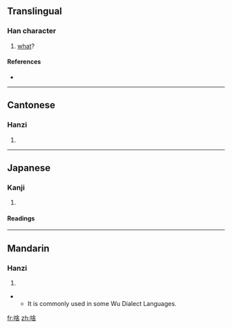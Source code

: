 ==Translingual==

===Han character===
{{Han char|rn=30|rad=口|as=08|sn=11|four=6806<sub>4</sub>|canj=口人一口 (ROMR), X口人一口 (XROMR)}}

# [[what]]?

====References====
* {{Han ref|kx=0196.261|dkj=03881|hdz=10643.060|uh=5565|ud=21861|bh=D4A3|bd=54435}}

----

==Cantonese==

===Hanzi===
{{yue-hanzi|jyut=|y=sa1}}

# {{defn|Cantonese}}

----

==Japanese==

===Kanji===
{{ja-kanji|grade=|rs=口08}}

# {{defn|Japanese}}

====Readings====
{{ja-readings|on=[[しゃ]] (sha)|kun=[[なに]] (nani), [[なんぞ]] (nanzo)}}

----

==Mandarin==

===Hanzi===
{{cmn-hanzi|pin=[[shá]] ([[sha2]])|wg=sha<sup>2</sup>}}

# {{defn|Mandarin}}

** It is commonly used in some Wu Dialect Languages.

[[fr:啥]]
[[zh:啥]]
